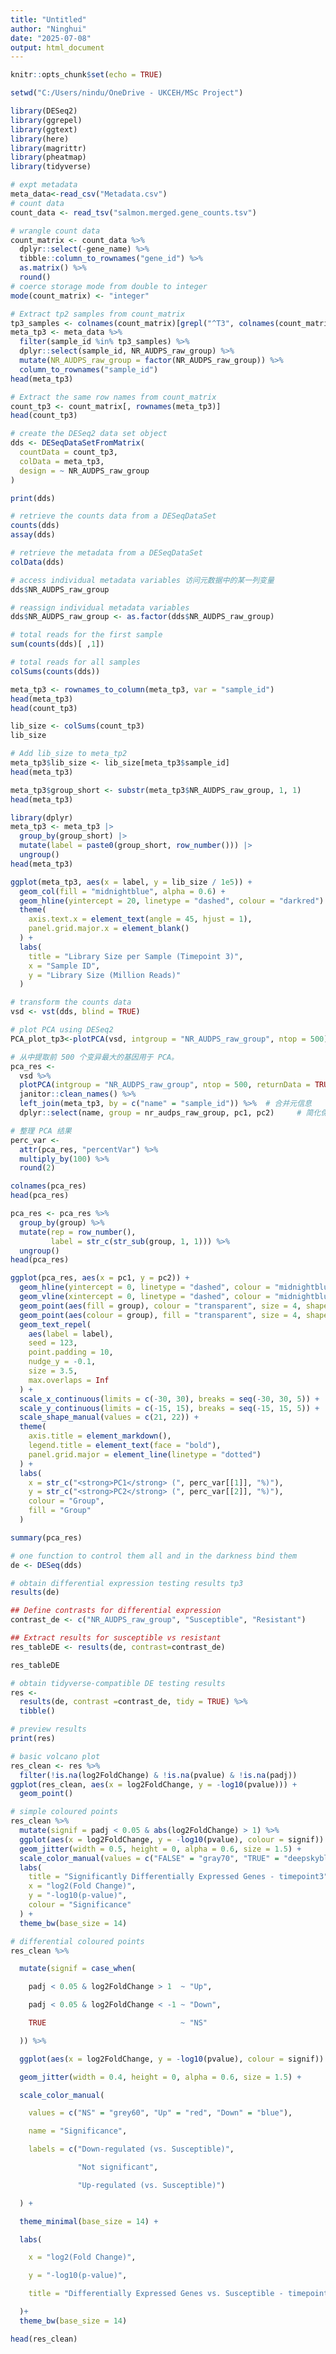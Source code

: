 ---
title: "Untitled"
author: "Ninghui"
date: "2025-07-08"
output: html_document
---

```{r setup, include=FALSE}
knitr::opts_chunk$set(echo = TRUE)
```

```{r}
setwd("C:/Users/nindu/OneDrive - UKCEH/MSc Project")
```

```{r}
library(DESeq2)
library(ggrepel)
library(ggtext)
library(here)
library(magrittr)
library(pheatmap)
library(tidyverse)
```

```{r}
# expt metadata
meta_data<-read_csv("Metadata.csv")
# count data
count_data <- read_tsv("salmon.merged.gene_counts.tsv")
```

```{r}
# wrangle count data
count_matrix <- count_data %>%
  dplyr::select(-gene_name) %>%        
  tibble::column_to_rownames("gene_id") %>%
  as.matrix() %>%
  round() 
# coerce storage mode from double to integer
mode(count_matrix) <- "integer"
```

```{r}
# Extract tp2 samples from count_matrix
tp3_samples <- colnames(count_matrix)[grepl("^T3", colnames(count_matrix))]
meta_tp3 <- meta_data %>%
  filter(sample_id %in% tp3_samples) %>%
  dplyr::select(sample_id, NR_AUDPS_raw_group) %>%
  mutate(NR_AUDPS_raw_group = factor(NR_AUDPS_raw_group)) %>%
  column_to_rownames("sample_id")
head(meta_tp3)
```

```{r}
# Extract the same row names from count_matrix
count_tp3 <- count_matrix[, rownames(meta_tp3)]
head(count_tp3)
```

```{r}
# create the DESeq2 data set object
dds <- DESeqDataSetFromMatrix(
  countData = count_tp3,
  colData = meta_tp3,
  design = ~ NR_AUDPS_raw_group
)
```

```{r}
print(dds)
```

```{r}
# retrieve the counts data from a DESeqDataSet
counts(dds)
assay(dds)
```

```{r}
# retrieve the metadata from a DESeqDataSet
colData(dds)
```

```{r}
# access individual metadata variables 访问元数据中的某一列变量
dds$NR_AUDPS_raw_group

# reassign individual metadata variables 
dds$NR_AUDPS_raw_group <- as.factor(dds$NR_AUDPS_raw_group)
```

```{r}
# total reads for the first sample
sum(counts(dds)[ ,1])

# total reads for all samples
colSums(counts(dds))
```

```{r}
meta_tp3 <- rownames_to_column(meta_tp3, var = "sample_id")
head(meta_tp3)
head(count_tp3)
```

```{r}
lib_size <- colSums(count_tp3)
lib_size
```
```{r}
# Add lib_size to meta_tp2
meta_tp3$lib_size <- lib_size[meta_tp3$sample_id]
head(meta_tp3)
```

```{r}
meta_tp3$group_short <- substr(meta_tp3$NR_AUDPS_raw_group, 1, 1)
head(meta_tp3)
```

```{r}
library(dplyr)
meta_tp3 <- meta_tp3 |>
  group_by(group_short) |>
  mutate(label = paste0(group_short, row_number())) |>
  ungroup()
head(meta_tp3)
```

```{r}
ggplot(meta_tp3, aes(x = label, y = lib_size / 1e5)) +  
  geom_col(fill = "midnightblue", alpha = 0.6) +
  geom_hline(yintercept = 20, linetype = "dashed", colour = "darkred") +
  theme(
    axis.text.x = element_text(angle = 45, hjust = 1),
    panel.grid.major.x = element_blank()
  ) +
  labs(
    title = "Library Size per Sample (Timepoint 3)",
    x = "Sample ID",
    y = "Library Size (Million Reads)"
  )
```

```{r}
# transform the counts data
vsd <- vst(dds, blind = TRUE)
```

```{r}
# plot PCA using DESeq2
PCA_plot_tp3<-plotPCA(vsd, intgroup = "NR_AUDPS_raw_group", ntop = 500)
```

```{r}
# 从中提取前 500 个变异最大的基因用于 PCA。
pca_res <- 
  vsd %>%
  plotPCA(intgroup = "NR_AUDPS_raw_group", ntop = 500, returnData = TRUE) %>%
  janitor::clean_names() %>%
  left_join(meta_tp3, by = c("name" = "sample_id")) %>%  # 合并元信息
  dplyr::select(name, group = nr_audps_raw_group, pc1, pc2)     # 简化保留列
```
```{r}
# 整理 PCA 结果
perc_var <- 
  attr(pca_res, "percentVar") %>%
  multiply_by(100) %>%
  round(2)
```
```{r}
colnames(pca_res)
head(pca_res)
```

```{r}
pca_res <- pca_res %>%
  group_by(group) %>%
  mutate(rep = row_number(),
         label = str_c(str_sub(group, 1, 1))) %>%
  ungroup()
head(pca_res)
```

```{r}
ggplot(pca_res, aes(x = pc1, y = pc2)) +
  geom_hline(yintercept = 0, linetype = "dashed", colour = "midnightblue", alpha = 0.5) +
  geom_vline(xintercept = 0, linetype = "dashed", colour = "midnightblue", alpha = 0.5) +
  geom_point(aes(fill = group), colour = "transparent", size = 4, shape = 21, alpha = 0.4) +
  geom_point(aes(colour = group), fill = "transparent", size = 4, shape = 21, stroke = 1) +
  geom_text_repel(
    aes(label = label),
    seed = 123,
    point.padding = 10,
    nudge_y = -0.1,
    size = 3.5,
    max.overlaps = Inf  
  ) +
  scale_x_continuous(limits = c(-30, 30), breaks = seq(-30, 30, 5)) +
  scale_y_continuous(limits = c(-15, 15), breaks = seq(-15, 15, 5)) +
  scale_shape_manual(values = c(21, 22)) +
  theme(
    axis.title = element_markdown(),
    legend.title = element_text(face = "bold"),
    panel.grid.major = element_line(linetype = "dotted")
  ) +
  labs(
    x = str_c("<strong>PC1</strong> (", perc_var[[1]], "%)"),
    y = str_c("<strong>PC2</strong> (", perc_var[[2]], "%)"),
    colour = "Group",
    fill = "Group"
  )
```

```{r}
summary(pca_res)
```

```{r}
# one function to control them all and in the darkness bind them
de <- DESeq(dds)
```

```{r}
# obtain differential expression testing results tp3
results(de)
```

```{r}
## Define contrasts for differential expression
contrast_de <- c("NR_AUDPS_raw_group", "Susceptible", "Resistant")
```
```{r}
## Extract results for susceptible vs resistant
res_tableDE <- results(de, contrast=contrast_de)
```

```{r}
res_tableDE
```

```{r}
# obtain tidyverse-compatible DE testing results
res <-
  results(de, contrast =contrast_de, tidy = TRUE) %>%
  tibble()
```

```{r}
# preview results
print(res)
```

```{r}
# basic volcano plot
res_clean <- res %>%
  filter(!is.na(log2FoldChange) & !is.na(pvalue) & !is.na(padj))
ggplot(res_clean, aes(x = log2FoldChange, y = -log10(pvalue))) +
  geom_point()
```

```{r}
# simple coloured points
res_clean %>%
  mutate(signif = padj < 0.05 & abs(log2FoldChange) > 1) %>%
  ggplot(aes(x = log2FoldChange, y = -log10(pvalue), colour = signif)) +
  geom_jitter(width = 0.5, height = 0, alpha = 0.6, size = 1.5) +
  scale_color_manual(values = c("FALSE" = "gray70", "TRUE" = "deepskyblue3")) +
  labs(
    title = "Significantly Differentially Expressed Genes - timepoint3",
    x = "log2(Fold Change)",
    y = "-log10(p-value)",
    colour = "Significance"
  ) +
  theme_bw(base_size = 14)
```

```{r}
# differential coloured points
res_clean %>%

  mutate(signif = case_when(

    padj < 0.05 & log2FoldChange > 1  ~ "Up",

    padj < 0.05 & log2FoldChange < -1 ~ "Down",

    TRUE                              ~ "NS"

  )) %>%

  ggplot(aes(x = log2FoldChange, y = -log10(pvalue), colour = signif)) +

  geom_jitter(width = 0.4, height = 0, alpha = 0.6, size = 1.5) +

  scale_color_manual(

    values = c("NS" = "grey60", "Up" = "red", "Down" = "blue"),

    name = "Significance",

    labels = c("Down-regulated (vs. Susceptible)", 

               "Not significant", 

               "Up-regulated (vs. Susceptible)")

  ) +

  theme_minimal(base_size = 14) +

  labs(

    x = "log2(Fold Change)",

    y = "-log10(p-value)",

    title = "Differentially Expressed Genes vs. Susceptible - timepoint3"

  )+
  theme_bw(base_size = 14)

```

```{r}
head(res_clean)
```

